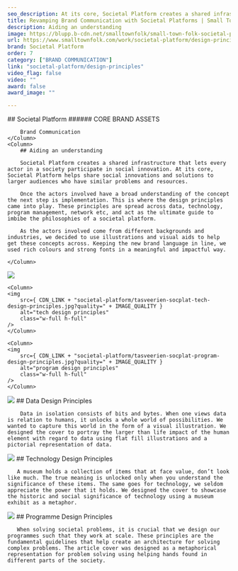 ```yaml
---
seo_description: At its core, Societal Platform creates a shared infrastructure that lets every actor in a society participate in social innovation. Their principles act as the ultimate guide to imbibe the philosophies of a societal platform.
title: Revamping Brand Communication with Societal Platforms | Small Town Folk — Small Town Folk
description: Aiding an understanding 
image: https://blupp.b-cdn.net/smalltownfolk/small-town-folk-societal-platform-design-principles-desktop.png?quality=80
url: https://www.smalltownfolk.com/work/societal-platform/design-principles
brand: Societal Platform   
order: 7
category: ["BRAND COMMUNICATION"]
link: "societal-platform/design-principles"
video_flag: false
video: ""
award: false
award_image: ""

---
```


<Column2>
    <Column>
        ## Societal Platform
        ###### CORE BRAND ASSETS

        Brand Communication
    </Column>
    <Column>
        ## Aiding an understanding 
        
        Societal Platform creates a shared infrastructure that lets every actor in a society participate in social innovation. At its core, Societal Platform helps share social innovations and solutions to larger audiences who have similar problems and resources. 

        Once the actors involved have a broad understanding of the concept the next step is implementation. This is where the design principles came into play. These principles are spread across data, technology, program management, network etc, and act as the ultimate guide to imbibe the philosophies of a societal platform. 

        As the actors involved come from different backgrounds and industries, we decided to use illustrations and visual aids to help get these concepts across. Keeping the new brand language in line, we used rich colours and strong fonts in a meaningful and impactful way. 

    </Column>
</Column2>

<Column3>
    <Column>
    <img
        src={ CDN_LINK + "societal-platform/tasveerien-socplat-data-design-principles.jpg?quality=" + IMAGE_QUALITY }
        alt="data design principles"
        class="w-full h-full"
    />
    </Column>

    <Column>
    <img
        src={ CDN_LINK + "societal-platform/tasveerien-socplat-tech-design-principles.jpg?quality=" + IMAGE_QUALITY }
        alt="tech design principles"
        class="w-full h-full"
    />
    </Column>

    <Column>
    <img
        src={ CDN_LINK + "societal-platform/tasveerien-socplat-program-design-principles.jpg?quality=" + IMAGE_QUALITY }
        alt="program design principles"
        class="w-full h-full"
    />
    </Column>
</Column3>

<Column>
    <img
        src={ CDN_LINK + "societal-platform/tasveerien-socplat-data-design-principles-desktop.jpg?quality=" + IMAGE_QUALITY }
        alt="data design principles"
        class="w-full h-full"
    />
</Column>

<Column>
        ## Data Design Principles
        
        Data in isolation consists of bits and bytes. When one views data is relation to humans, it unlocks a whole world of possibilities. We wanted to capture this world in the form of a visual illustration. We designed the cover to portray the larger than life impact of the human element with regard to data using flat fill illustrations and a pictorial representation of data.  
</Column>

<Column>
    <img
        src={ CDN_LINK + "societal-platform/tasveerien-socplat-tech-design-principles-desktop.jpg?quality=" + IMAGE_QUALITY }
        alt="technology design principles"
        class="w-full h-full"
    />
</Column>

<Column>
        ## Technology Design Principles 
        
       A museum holds a collection of items that at face value, don’t look like much. The true meaning is unlocked only when you understand the significance of these items. The same goes for technology, we seldom appreciate the power that it holds. We designed the cover to showcase the historic and social significance of technology using a museum exhibit as a metaphor. 
</Column>

<Column>
    <img
        src={ CDN_LINK + "societal-platform/tasveerien-socplat-program-design-principles-desktop.jpg?quality=" + IMAGE_QUALITY }
        alt="program design principles"
        class="w-full h-full"
    />
</Column>

<Column>
        ## Programme Design Principles
        
       When solving societal problems, it is crucial that we design our programmes such that they work at scale. These principles are the fundamental guidelines that help create an architecture for solving complex problems. The article cover was designed as a metaphorical representation for problem solving using helping hands found in different parts of the society.
</Column>
